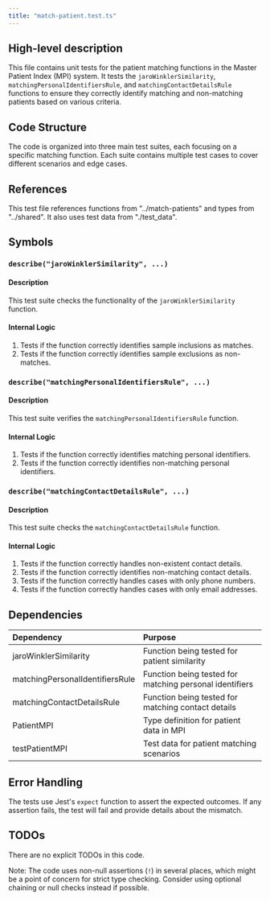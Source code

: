 ```yaml
---
title: "match-patient.test.ts"
---
```


## High-level description
This file contains unit tests for the patient matching functions in the Master Patient Index (MPI) system. It tests the `jaroWinklerSimilarity`, `matchingPersonalIdentifiersRule`, and `matchingContactDetailsRule` functions to ensure they correctly identify matching and non-matching patients based on various criteria.

## Code Structure
The code is organized into three main test suites, each focusing on a specific matching function. Each suite contains multiple test cases to cover different scenarios and edge cases.

## References
This test file references functions from "../match-patients" and types from "../shared". It also uses test data from "./test_data".

## Symbols

### `describe("jaroWinklerSimilarity", ...)`
#### Description
This test suite checks the functionality of the `jaroWinklerSimilarity` function.

#### Internal Logic
1. Tests if the function correctly identifies sample inclusions as matches.
2. Tests if the function correctly identifies sample exclusions as non-matches.

### `describe("matchingPersonalIdentifiersRule", ...)`
#### Description
This test suite verifies the `matchingPersonalIdentifiersRule` function.

#### Internal Logic
1. Tests if the function correctly identifies matching personal identifiers.
2. Tests if the function correctly identifies non-matching personal identifiers.

### `describe("matchingContactDetailsRule", ...)`
#### Description
This test suite checks the `matchingContactDetailsRule` function.

#### Internal Logic
1. Tests if the function correctly handles non-existent contact details.
2. Tests if the function correctly identifies non-matching contact details.
3. Tests if the function correctly handles cases with only phone numbers.
4. Tests if the function correctly handles cases with only email addresses.

## Dependencies
| Dependency | Purpose |
|:-----------|:--------|
| jaroWinklerSimilarity | Function being tested for patient similarity |
| matchingPersonalIdentifiersRule | Function being tested for matching personal identifiers |
| matchingContactDetailsRule | Function being tested for matching contact details |
| PatientMPI | Type definition for patient data in MPI |
| testPatientMPI | Test data for patient matching scenarios |

## Error Handling
The tests use Jest's `expect` function to assert the expected outcomes. If any assertion fails, the test will fail and provide details about the mismatch.

## TODOs
There are no explicit TODOs in this code.

Note: The code uses non-null assertions (`!`) in several places, which might be a point of concern for strict type checking. Consider using optional chaining or null checks instead if possible.